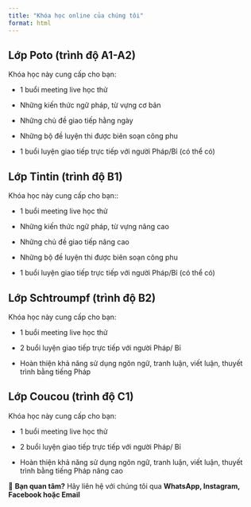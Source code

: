 ```yaml
---
title: "Khóa học online của chúng tôi"
format: html
---
```


## Lớp Poto (trình độ A1-A2)

Khóa học này cung cấp cho bạn:

-   1 buổi meeting live học thử

-   Những kiến thức ngữ pháp, từ vựng cơ bản

-   Những chủ đề giao tiếp hằng ngày

-   Những bộ đề luyện thi được biên soạn công phu

-   1 buổi luyện giao tiếp trực tiếp với người Pháp/Bỉ (có thể có)

## Lớp Tintin (trình độ B1)

Khóa học này cung cấp cho bạn::

-   1 buổi meeting live học thử

-   Những kiến thức ngữ pháp, từ vựng nâng cao

-   Những chủ đề giao tiếp nâng cao

-   Những bộ đề luyện thi được biên soạn công phu

-   1 buổi luyện giao tiếp trực tiếp với người Pháp/Bỉ (có thể có)

## Lớp Schtroumpf (trình độ B2)

Khóa học này cung cấp cho bạn:

-   1 buổi meeting live học thử

-   2 buổi luyện giao tiếp trực tiếp với người Pháp/ Bỉ

-   Hoàn thiện khả năng sử dụng ngôn ngữ, tranh luận, viết luận, thuyết trình bằng tiếng Pháp

## Lớp Coucou (trình độ C1)

Khóa học này cung cấp cho bạn:

-   1 buổi meeting live học thử

-   2 buổi luyện giao tiếp trực tiếp với người Pháp/ Bỉ

-   Hoàn thiện khả năng sử dụng ngôn ngữ, tranh luận, viết luận, thuyết trình bằng tiếng Pháp nâng cao

📝 **Bạn quan tâm?** Hãy liên hệ với chúng tôi qua **WhatsApp, Instagram, Facebook hoặc Email**
